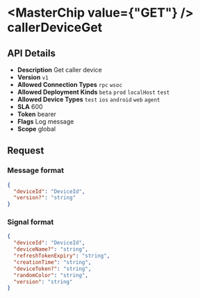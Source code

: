 
# <MasterChip value={"GET"} /> callerDeviceGet

## API Details

- **Description** Get caller device
- **Version** `v1`
- **Allowed Connection Types** `rpc` `wsoc` 
- **Allowed Deployment Kinds** `beta` `prod` `localHost` `test` 
- **Allowed Device Types** `test` `ios` `android` `web` `agent` 
- **SLA** 600
- **Token** bearer
- **Flags** Log message
- **Scope** global


## Request

### Message format

```json
{
  "deviceId": "DeviceId",
  "version?": "string"
}
```

### Signal format

```json
{
  "deviceId": "DeviceId",
  "deviceName?": "string",
  "refreshTokenExpiry": "string",
  "creationTime": "string",
  "deviceToken?": "string",
  "randomColor": "string",
  "version": "string"
}
```

